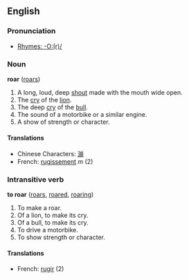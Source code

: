 ==English==

===Pronunciation===
*[[Rhymes:English:-O:(r)/|Rhymes: -O:(r)/]]

===Noun===
'''roar''' ([[roars]])

#A long, loud, deep [[shout]] made with the mouth wide open.
#The [[cry]] of the [[lion]].
#The deep [[cry]] of the [[bull]].
#The sound of a motorbike or a similar engine.
#A show of strength or character.

====Translations====
*Chinese Characters: [[漰]]
*French: [[rugissement]] ''m'' (2)

===Intransitive verb===
'''to roar''' ([[roars]], [[roared]], [[roaring]])

#To make a roar.
#Of a lion, to make its cry.
#Of a bull, to make its cry.
#To drive a motorbike.
#To show strength or character.

====Translations====
*French: [[rugir]] (2)